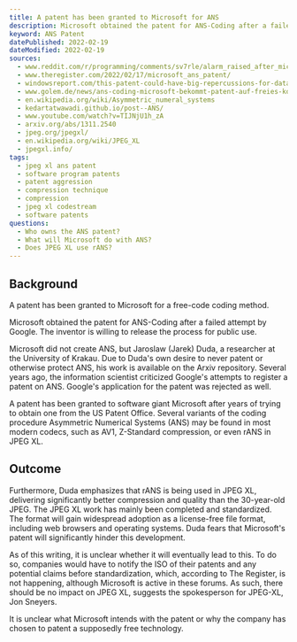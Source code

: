 ```yaml
---
title: A patent has been granted to Microsoft for ANS
description: Microsoft obtained the patent for ANS-Coding after a failed attempt by Google. - What does this mean for JPEG XL?
keyword: ANS Patent
datePublished: 2022-02-19
dateModified: 2022-02-19
sources:
  - www.reddit.com/r/programming/comments/sv7rle/alarm_raised_after_microsoft_wins_dataencoding/
  - www.theregister.com/2022/02/17/microsoft_ans_patent/
  - windowsreport.com/this-patent-could-have-big-repercussions-for-data-storage-encryption/
  - www.golem.de/news/ans-coding-microsoft-bekommt-patent-auf-freies-kodierverfahren-2202-163289.html
  - en.wikipedia.org/wiki/Asymmetric_numeral_systems
  - kedartatwawadi.github.io/post--ANS/
  - www.youtube.com/watch?v=TIJNjU1h_zA
  - arxiv.org/abs/1311.2540
  - jpeg.org/jpegxl/
  - en.wikipedia.org/wiki/JPEG_XL
  - jpegxl.info/
tags:
  - jpeg xl ans patent
  - software program patents
  - patent aggression
  - compression technique
  - compression
  - jpeg xl codestream
  - software patents
questions:
  - Who owns the ANS patent?
  - What will Microsoft do with ANS?
  - Does JPEG XL use rANS?
---
```


## Background

A patent has been granted to Microsoft for a free-code coding method.

Microsoft obtained the patent for ANS-Coding after a failed attempt by Google. The inventor is willing to release the process for public use.

Microsoft did not create ANS, but Jaroslaw (Jarek) Duda, a researcher at the University of Krakau. Due to Duda's own desire to never patent or otherwise protect ANS, his work is available on the Arxiv repository. Several years ago, the information scientist criticized Google's attempts to register a patent on ANS. Google's application for the patent was rejected as well.

A patent has been granted to software giant Microsoft after years of trying to obtain one from the US Patent Office. Several variants of the coding procedure Asymmetric Numerical Systems (ANS) may be found in most modern codecs, such as AV1, Z-Standard compression, or even rANS in JPEG XL.

## Outcome

Furthermore, Duda emphasizes that rANS is being used in JPEG XL, delivering significantly better compression and quality than the 30-year-old JPEG. The JPEG XL work has mainly been completed and standardized. The format will gain widespread adoption as a license-free file format, including web browsers and operating systems. Duda fears that Microsoft's patent will significantly hinder this development.

As of this writing, it is unclear whether it will eventually lead to this. To do so, companies would have to notify the ISO of their patents and any potential claims before standardization, which, according to The Register, is not happening, although Microsoft is active in these forums. As such, there should be no impact on JPEG XL, suggests the spokesperson for JPEG-XL, Jon Sneyers.

It is unclear what Microsoft intends with the patent or why the company has chosen to patent a supposedly free technology.

<Link
  text="Discuss on Reddit"
  href="www.reddit.com/r/programming/comments/sv7rle/alarm_raised_after_microsoft_wins_dataencoding/"
/>
